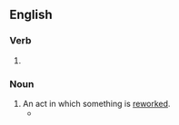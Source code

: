 ==English==

===Verb===
{{head|en|present participle}}

# {{present participle of|rework|lang=en|nocat=1}}

===Noun===
{{en-noun}}

# An act in which something is [[rework]]ed.
#* {{quote-journal|date=September 9, 1988|author=David Whiteis|title=Stuff enough: Raful Neal and the bluesman's dilemma|work=Chicago Reader|url=https://securesite.chireader.com/cgi-bin/Archive/abridged2.bat?path=1988/880909/NEAL
|passage=It was the exhilaration of moments like this that made the audience somewhat restless during the band's long warm-up sets later in the evening, sets primarily made up of craftsmanly but unimaginative '''reworkings''' of contemporary pop-funk.}}